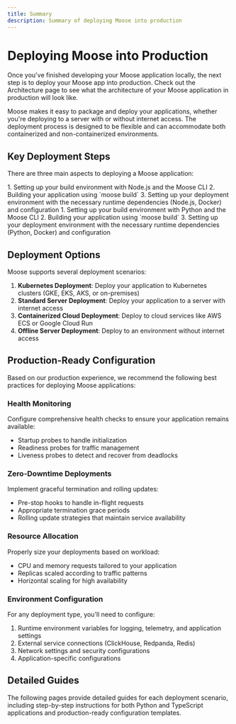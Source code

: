 ```yaml
---
title: Summary
description: Summary of deploying Moose into production
---
```



# Deploying Moose into Production
<LanguageSwitcher />

Once you've finished developing your Moose application locally, the next step is to deploy your Moose app into production. Check out the Architecture page to see what the architecture of your Moose application in production will look like.

Moose makes it easy to package and deploy your applications, whether you're deploying to a server with or without internet access. The deployment process is designed to be flexible and can accommodate both containerized and non-containerized environments.

## Key Deployment Steps

There are three main aspects to deploying a Moose application:

<TypeScript>
1. Setting up your build environment with Node.js and the Moose CLI
2. Building your application using `moose build`
3. Setting up your deployment environment with the necessary runtime dependencies (Node.js, Docker) and configuration
</TypeScript>

<Python>
1. Setting up your build environment with Python and the Moose CLI
2. Building your application using `moose build`
3. Setting up your deployment environment with the necessary runtime dependencies (Python, Docker) and configuration
</Python>

## Deployment Options

Moose supports several deployment scenarios:

1. **Kubernetes Deployment**: Deploy your application to Kubernetes clusters (GKE, EKS, AKS, or on-premises)
2. **Standard Server Deployment**: Deploy your application to a server with internet access
3. **Containerized Cloud Deployment**: Deploy to cloud services like AWS ECS or Google Cloud Run
4. **Offline Server Deployment**: Deploy to an environment without internet access

## Production-Ready Configuration

Based on our production experience, we recommend the following best practices for deploying Moose applications:

### Health Monitoring

Configure comprehensive health checks to ensure your application remains available:
- Startup probes to handle initialization
- Readiness probes for traffic management
- Liveness probes to detect and recover from deadlocks

### Zero-Downtime Deployments

Implement graceful termination and rolling updates:
- Pre-stop hooks to handle in-flight requests
- Appropriate termination grace periods
- Rolling update strategies that maintain service availability

### Resource Allocation

Properly size your deployments based on workload:
- CPU and memory requests tailored to your application
- Replicas scaled according to traffic patterns
- Horizontal scaling for high availability

### Environment Configuration

For any deployment type, you'll need to configure:

1. Runtime environment variables for logging, telemetry, and application settings
2. External service connections (ClickHouse, Redpanda, Redis)
3. Network settings and security configurations
4. Application-specific configurations

## Detailed Guides

The following pages provide detailed guides for each deployment scenario, including step-by-step instructions for both Python and TypeScript applications and production-ready configuration templates.
